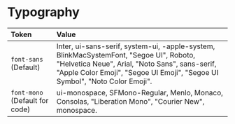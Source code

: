 
<Meta 
    title="Design Tokens/Typography" 
/>


# Typography

|Token|Value|
|:--|:--|
|`font-sans` (Default)|Inter, ui-sans-serif, system-ui, -apple-system, BlinkMacSystemFont, "Segoe UI", Roboto, "Helvetica Neue", Arial, "Noto Sans", sans-serif, "Apple Color Emoji", "Segoe UI Emoji", "Segoe UI Symbol", "Noto Color Emoji".|
|`font-mono` (Default for code)|ui-monospace, SFMono-Regular, Menlo, Monaco, Consolas, "Liberation Mono", "Courier New", monospace.|
